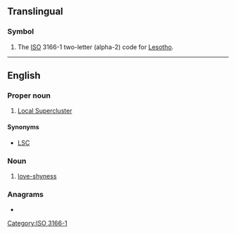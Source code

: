 {{also|ls|Ls|.ls|l's|'ls|L.S.|L&S|L's}}
==Translingual==

===Symbol===
{{head|mul|symbol}}

# The [[ISO]] 3166-1 two-letter (alpha-2) code for [[Lesotho]].

[[Category:ISO 3166-1]]

----

==English==

===Proper noun===
{{en-prop}}

# {{lb|en|astronomy}} [[Local Supercluster]]

====Synonyms====
* {{sense|Local Supercluster}} [[LSC]]

===Noun===
{{en-noun|-}}

# {{lb|en|sexuality}} [[love-shyness]]

===Anagrams===
* {{anagrams|en|S & L|S&L|SL|Sl.}}